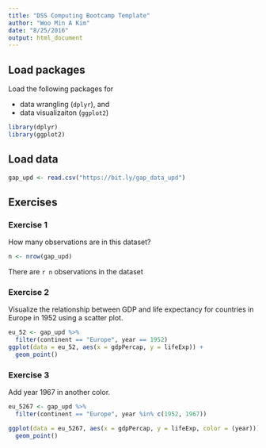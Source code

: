 ```yaml
---
title: "DSS Computing Bootcamp Template"
author: "Woo Min A Kim"
date: "8/25/2016"
output: html_document
---
```


## Load packages

Load the following packages for 

- data wrangling (`dplyr`), and 
- data visualizaiton (`ggplot2`)

```r
library(dplyr)
library(ggplot2)
```

## Load data

```r
gap_upd <- read.csv("https://bit.ly/gap_data_upd")
```

## Exercises

### Exercise 1

How many observations are in this dataset?

```r
n <- nrow(gap_upd)
```
There are `r n` observations in the dataset


### Exercise 2

Visualize the relationship between GDP and life expectancy for 
countries in Europe in 1952 using a scatter plot.

```r
eu_52 <- gap_upd %>%
  filter(continent == "Europe", year == 1952)
ggplot(data = eu_52, aes(x = gdpPercap, y = lifeExp)) +
  geom_point()  
```

### Exercise 3

Add year 1967 in another color.

```r
eu_5267 <- gap_upd %>%
  filter(continent == "Europe", year %in% c(1952, 1967))

ggplot(data = eu_5267, aes(x = gdpPercap, y = lifeExp, color = (year))) +
  geom_point()
```

